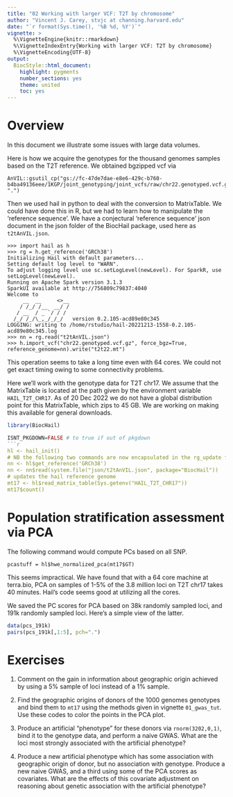 ```yaml
---
title: "02 Working with larger VCF: T2T by chromosome"
author: "Vincent J. Carey, stvjc at channing.harvard.edu"
date: "`r format(Sys.time(), '%B %d, %Y')`"
vignette: >
  %\VignetteEngine{knitr::rmarkdown}
  %\VignetteIndexEntry{Working with larger VCF: T2T by chromosome}
  %\VignetteEncoding{UTF-8}
output:
  BiocStyle::html_document:
    highlight: pygments
    number_sections: yes
    theme: united
    toc: yes
---
```


# Overview

In this document we illustrate some issues with
large data volumes.

Here is how we acquire the genotypes for the thousand
genomes samples based on the T2T reference.  We obtained
bgzipped vcf via
```
AnVIL::gsutil_cp("gs://fc-47de7dae-e8e6-429c-b760-b4ba49136eee/1KGP/joint_genotyping/joint_vcfs/raw/chr22.genotyped.vcf.gz", ".")
```
Then we used hail in python to deal with the conversion to MatrixTable.
We could have done this in R, but we had to learn how to manipulate
the 'reference sequence'.  We have a conjectural 'reference sequence'
json document in the json folder of the BiocHail package, used here
as `t2tAnVIL.json`.
```
>>> import hail as h
>>> rg = h.get_reference('GRCh38')
Initializing Hail with default parameters...
Setting default log level to "WARN".
To adjust logging level use sc.setLogLevel(newLevel). For SparkR, use setLogLevel(newLevel).
Running on Apache Spark version 3.1.3
SparkUI available at http://756809c79837:4040
Welcome to
     __  __     <>__
    / /_/ /__  __/ /
   / __  / _ `/ / /
  /_/ /_/\_,_/_/_/   version 0.2.105-acd89e80c345
LOGGING: writing to /home/rstudio/hail-20221213-1558-0.2.105-acd89e80c345.log
>>> nn = rg.read("t2tAnVIL.json")
>>> h.import_vcf("chr22.genotyped.vcf.gz", force_bgz=True, reference_genome=nn).write("t2t22.mt")
```
This operation seems to take a long time even with 64 cores.  We
could not get exact timing owing to some connectivity problems.

Here we'll work with the genotype data for T2T chr17.  We assume
that the MatrixTable is located at the path given by the environment
variable `HAIL_T2T_CHR17`.  As of 20 Dec 2022 we do not have a global
distribution point for this MatrixTable, which zips to 45 GB.  We
are working on making this available for general downloads.

```r
library(BiocHail)
```
```r
ISNT_PKGDOWN=FALSE # to true if out of pkgdown
```r
hl <- hail_init()
# NB the following two commands are now encapsulated in the rg_update function
nn <- hl$get_reference('GRCh38')
nn <- nn$read(system.file("json/t2tAnVIL.json", package="BiocHail"))
# updates the hail reference genome
mt17 <- hl$read_matrix_table(Sys.getenv("HAIL_T2T_CHR17"))
mt17$count()
```

# Population stratification assessment via PCA

The following command would compute PCs based on all SNP.
```
pcastuff = hl$hwe_normalized_pca(mt17$GT)
```
This seems impractical.  We have found that with a 64 core machine
at terra.bio, PCA on samples of 1-5% of the 3.8 million loci on T2T chr17
takes 40 minutes.  Hail's code seems good at utilizing all the cores.

We saved the PC scores for PCA based on 38k randomly sampled loci,
and 191k randomly sampled loci.  Here's a simple view of the latter.

```r
data(pcs_191k)
pairs(pcs_191k[,1:5], pch=".")
```

# Exercises

1. Comment on the gain in information about geographic origin
achieved by using a 5% sample of loci instead of a 1% sample.

2. Find the geographic origins of donors of the 1000 genomes genotypes
and bind them to `mt17` using the methods given in vignette `01_gwas_tut`.
Use these codes to color the points in the PCA plot.

3. Produce an artificial "phenotype" for these donors via `rnorm(3202,0,1)`,
bind it to the genotype data, and perform a naive GWAS.  What are the
loci most strongly associated with the artificial phenotype?

4. Produce a new artificial phenotype which has some association with
geographic origin of donor, but no association with genotype.
Produce a new naive GWAS, and a third using some of the PCA scores
as covariates.  What are the effects of this covariate adjustment on
reasoning about genetic association with the artificial phenotype?


